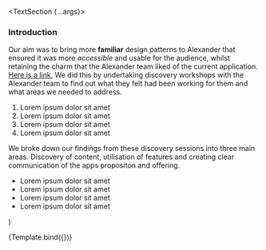 
<Meta title="Components/TextSection" component={TextSection} />

  <TextSection {...args}>
    <h3>Introduction</h3>
    <p>
      Our aim was to bring more <strong>familiar</strong> design patterns to
      Alexander that ensured it was more <i>accessible</i> and usable for the
      audience, whilst retaining the charm that the Alexander team liked of the
      current application. <a href="#">Here is a link.</a> We did this by
      undertaking discovery workshops with the Alexander team to find out what
      they felt had been working for them and what areas we needed to address.
    </p>
    <ol>
      <li>Lorem ipsum dolor sit amet</li>
      <li>Lorem ipsum dolor sit amet</li>
      <li>Lorem ipsum dolor sit amet</li>
      <li>Lorem ipsum dolor sit amet</li>
    </ol>
    <p>
      We broke down our findings from these discovery sessions into three main
      areas. Discovery of content, utilisation of features and creating clear
      communication of the apps propositon and offering.
    </p>
    <ul>
      <li>Lorem ipsum dolor sit amet</li>
      <li>Lorem ipsum dolor sit amet</li>
      <li>Lorem ipsum dolor sit amet</li>
      <li>Lorem ipsum dolor sit amet</li>
    </ul>
  </TextSection>
)

<Story name="Primary" args={{}}>
  {Template.bind({})}
</Story>
